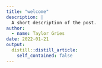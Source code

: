 ```yaml
---
title: "welcome"
description: |
  A short description of the post.
author:
  - name: Taylor Gries
date: 2022-01-21
output:
  distill::distill_article:
    self_contained: false
---
```

